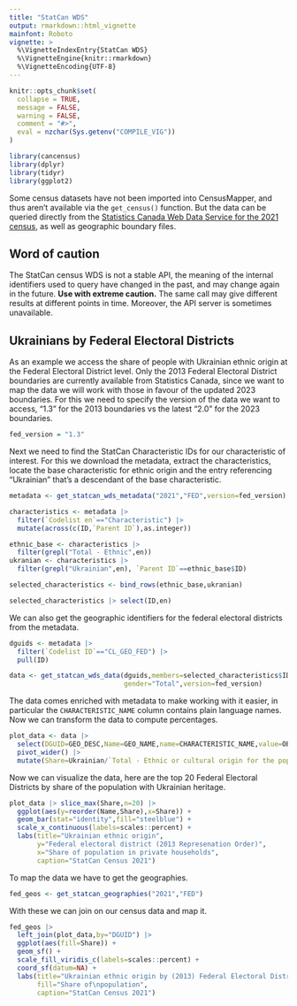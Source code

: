 ```yaml
---
title: "StatCan WDS"
output: rmarkdown::html_vignette
mainfont: Roboto
vignette: >
  %\VignetteIndexEntry{StatCan WDS}
  %\VignetteEngine{knitr::rmarkdown}
  %\VignetteEncoding{UTF-8}
---
```


```r
knitr::opts_chunk$set(
  collapse = TRUE,
  message = FALSE, 
  warning = FALSE,
  comment = "#>",
  eval = nzchar(Sys.getenv("COMPILE_VIG"))
)
```

```r
library(cancensus)
library(dplyr)
library(tidyr)
library(ggplot2)
```


Some census datasets have not been imported into CensusMapper, and thus aren't available via the `get_census()` function. But the data can be queried directly from the [Statistics Canada Web Data Service for the 2021 census](https://www12.statcan.gc.ca/wds-sdw/2021profile-profil2021-eng.cfm), as well as geographic boundary files.

## Word of caution
The StatCan census WDS is not a stable API, the meaning of the internal identifiers used to query have changed in the past, and may change again in the future. **Use with extreme caution.** The same call may give different results at different points in time. Moreover, the API server is sometimes unavailable.

## Ukrainians by Federal Electoral Districts
As an example we access the share of people with Ukrainian ethnic origin at the Federal Electoral District level. Only the 2013 Federal Electoral District boundaries are currently available from Statistics Canada, since we want to map the data we will work with those in favour of the updated 2023 boundaries. For this we need to specify the version of the data we want to access, "1.3" for the 2013 boundaries vs the latest "2.0" for the 2023 boundaries.

```r
fed_version = "1.3"
```

Next we need to find the StatCan Characteristic IDs for our characteristic of interest. For this we download the metadata, extract the characteristics, locate the base characteristic for ethnic origin and the entry referencing "Ukrainian" that's a descendant of the base characteristic.

```r
metadata <- get_statcan_wds_metadata("2021","FED",version=fed_version)

characteristics <- metadata |> 
  filter(`Codelist en`=="Characteristic") |>
  mutate(across(c(ID,`Parent ID`),as.integer))

ethnic_base <- characteristics |> 
  filter(grepl("Total - Ethnic",en))
ukranian <- characteristics |> 
  filter(grepl("Ukrainian",en), `Parent ID`==ethnic_base$ID) 

selected_characteristics <- bind_rows(ethnic_base,ukranian)

selected_characteristics |> select(ID,en)
```

We can also get the geographic identifiers for the federal electoral districts from the metadata.

```r
dguids <- metadata |>
  filter(`Codelist ID`=="CL_GEO_FED") |>
  pull(ID)
```

```r
data <- get_statcan_wds_data(dguids,members=selected_characteristics$ID,
                             gender="Total",version=fed_version)
```

The data comes enriched with metadata to make working with it easier, in particular the `CHARACTERISTIC_NAME` column contains plain language names. Now we can transform the data to compute percentages.

```r
plot_data <- data |> 
  select(DGUID=GEO_DESC,Name=GEO_NAME,name=CHARACTERISTIC_NAME,value=OBS_VALUE) |>
  pivot_wider() |>
  mutate(Share=Ukrainian/`Total - Ethnic or cultural origin for the population in private households - 25% sample data`)
```

Now we can visualize the data, here are the top 20 Federal Electoral Districts by share of the population with Ukrainian heritage. 

```r
plot_data |> slice_max(Share,n=20) |>
  ggplot(aes(y=reorder(Name,Share),x=Share)) +
  geom_bar(stat="identity",fill="steelblue") +
  scale_x_continuous(labels=scales::percent) +
  labs(title="Ukrainian ethnic origin",
       y="Federal electoral district (2013 Represenation Order)",
       x="Share of population in private households",
       caption="StatCan Census 2021")
```

To map the data we have to get the geographies.

```r
fed_geos <- get_statcan_geographies("2021","FED")
```

With these we can join on our census data and map it.

```r
fed_geos |>
  left_join(plot_data,by="DGUID") |>
  ggplot(aes(fill=Share)) +
  geom_sf() +
  scale_fill_viridis_c(labels=scales::percent) +
  coord_sf(datum=NA) +
  labs(title="Ukrainian ethnic origin by (2013) Federal Electoral District",
       fill="Share of\npopulation",
       caption="StatCan Census 2021")
```

